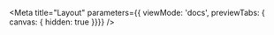 
<Meta title="Layout"
  parameters={{ viewMode: 'docs', previewTabs: { canvas: { hidden: true }}}}
  />

<div>
  <Title/>
  <Subtitle>Describe your mobile-first, extremely flexible flexbox layout system to build all sorts of layouts. It consists of three components: <LinkTo story="container" kind="organisms-container"><b>container</b></LinkTo>, <LinkTo story="grid" kind="organisms-grid"><b>grid</b></LinkTo> and <LinkTo story="one-column" kind="organisms-section"><b>section</b></LinkTo></Subtitle>

  ## How it works

  ```twig dark
    {% embed "@organisms/container/container.twig" with {width: 'default', 'padding_x': 'default', padding_top: 'default'} only %}
      {% block content %}
      {% set cells = [
              'Cell 1',
              'Cell 2'
            ] %}
            {% include "@organisms/grid/grid.twig" with {
              attributes: create_attribute(),
              cells: cells,
              columns: 2,
              columns_width: 'equal',
              gutter: 'default'
            } only %}
    {% endblock %}
  {% endembed %}
  ```

  <p>This example above creates a two column grid inside a container. </p>
  <Subheading>Breaking it down, here’s how it works:</Subheading>
  <ul>
    <li>The container adds a maximum width [width].</li>
    <li>The container adds padding [padding_x] to browser borders.</li>
    <li>The container adds padding [padding_top] to the parent container.</li>
    <li>The grid has two columns [columns].</li>
    <li>The columns are 50%:50% [columns_width].</li>
    <li>There is a default spacing between the cells [gutter].</li>
  </ul>

  ## Section

  ```twig dark
  {% embed "@organisms/section/section.twig" with { columns: 2, headline: 'Section title', width: 'default', 'padding_x': 'default', padding_top: 'default'} %}
    {% block column_1 %}
      First column
    {% endblock %}
    {% block column_2 %}
      Second column
    {% endblock %}
  {% endembed %}
  ```

  <p>A section is a combination of a container and a grid to simplify the usage. The section has the same settings as grid and container.
  You can also use this pattern as a section in Drupal Layout Builder.
  </p>
</div>

